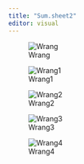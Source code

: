 ```yaml
---
title: "Sum.sheet2"
editor: visual
---
```


![Wrang](IMG_8635.jpg)

![Wrang1](IMG_8632.jpg)

![Wrang2](IMG_8633.jpg)

![Wrang3](IMG_8634.jpg)

![Wrang4](IMG_8636.jpg)
